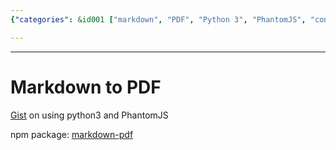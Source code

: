 ```yaml
---
{"categories": &id001 ["markdown", "PDF", "Python 3", "PhantomJS", "conversion", "npm", "markdown-pdf"], "category": "Markdown to PDF Conversion", "date": "2023-12-22 23:52:59", "description": "This text outlines the process of transforming Markdown files into PDFs using Python 3 and the PhantomJS library, as well as introducing an npm package called markdown-pdf that facilitates this conversion.", "tags": *id001, "title": "Markdown to PDF"}

---
```


------

# Markdown to PDF

[Gist](https://gist.github.com/sooop/32a0539dd352e0ff9ffe) on using python3 and PhantomJS

npm package: [markdown-pdf](https://www.npmjs.com/package/markdown-pdf/)

